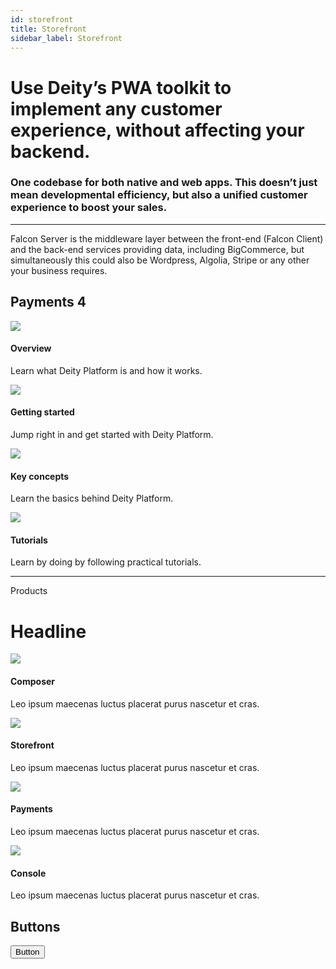 ```yaml
---
id: storefront
title: Storefront
sidebar_label: Storefront
---
```



<h1 className="headline">
  Use Deity’s PWA toolkit to implement any customer experience, without affecting your backend.
</h1>
<h3>
  One codebase for both native and web apps. This doesn’t just mean developmental efficiency, but also a unified
  customer experience to boost your sales.
</h3>

<hr />

Falcon Server is the middleware layer between the front-end (Falcon Client) and the back-end services providing data, including BigCommerce, but simultaneously this could also be Wordpress, Algolia, Stripe or any other your business requires.

## Payments <Badge variant="green">4</Badge>

<div className="flex mb100">
  <Card>
    <img src="/img/icons/rings.svg" />
    <h4>Overview</h4>
    <p>Learn what Deity Platform is and how it works.</p>
  </Card>
  <Card>
    <img src="/img/icons/lightning.svg" />
    <h4>Getting started</h4>
    <p>Jump right in and get started with Deity Platform.</p>
  </Card>
  <Card>
    <img src="/img/icons/info.svg" />
    <h4>Key concepts</h4>
    <p>Learn the basics behind Deity Platform.</p>
  </Card>
  <Card>
    <img src="/img/icons/lightbulb.svg" />
    <h4>Tutorials</h4>
    <p>Learn by doing by following practical tutorials.</p>
  </Card>
</div>

<hr />

<Badge>Products</Badge>
<h1 className="mb20 headline2">Headline</h1>
<div className="flex mb100">
  <Card>
    <img src="/img/icons/ticker.svg" />
    <h4>Composer</h4>
    <p>Leo ipsum maecenas luctus placerat purus nascetur et cras.</p>
  </Card>
  <Card>
    <img src="/img/icons/data.svg" />
    <h4>Storefront</h4>
    <p>Leo ipsum maecenas luctus placerat purus nascetur et cras.</p>
  </Card>
  <Card>
    <img src="/img/icons/coins.svg" />
    <h4>Payments</h4>
    <p>Leo ipsum maecenas luctus placerat purus nascetur et cras.</p>
  </Card>
  <Card>
    <img src="/img/icons/switch.svg" />
    <h4>Console</h4>
    <p>Leo ipsum maecenas luctus placerat purus nascetur et cras.</p>
  </Card>
</div>

## Buttons

<Button target="_blank" href="#">
  Button
</Button>
